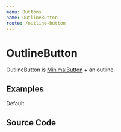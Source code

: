 ```yaml
---
menu: Buttons
name: OutlineButton
route: /outline-button
---
```



# OutlineButton

OutlineButton is [MinimalButton](/minimal-button) + an outline.

## Examples

<Playground>
  <OutlineButton>Default</OutlineButton>
</Playground>

## Source Code

<Source />
